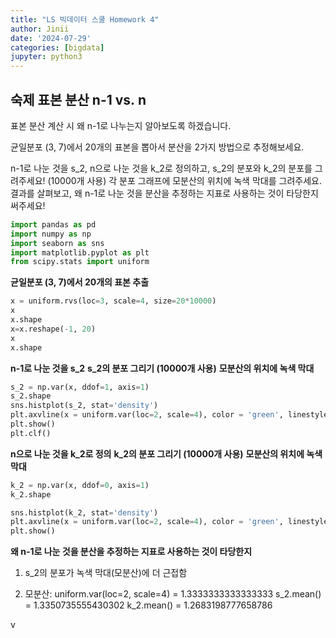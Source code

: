 ```yaml
---
title: "LS 빅데이터 스쿨 Homework 4"
author: Jinii
date: '2024-07-29'
categories: [bigdata]
jupyter: python3
---
```


## 숙제 표본 분산 n-1 vs. n


표본 분산 계산 시 왜 n-1로 나누는지 알아보도록 하겠습니다.

균일분포 (3, 7)에서 20개의 표본을 뽑아서 분산을 2가지 방법으로 추정해보세요.

n-1로 나눈 것을 s_2, n으로 나눈 것을 k_2로 정의하고, s_2의 분포와 k_2의 분포를 그려주세요! (10000개 사용)
각 분포 그래프에 모분산의 위치에 녹색 막대를 그려주세요.
결과를 살펴보고, 왜 n-1로 나눈 것을 분산을 추정하는 지표로 사용하는 것이 타당한지 써주세요!


```python
import pandas as pd
import numpy as np
import seaborn as sns
import matplotlib.pyplot as plt
from scipy.stats import uniform

```

**균일분포 (3, 7)에서 20개의 표본 추출**
```python
x = uniform.rvs(loc=3, scale=4, size=20*10000)
x
x.shape
x=x.reshape(-1, 20)
x
x.shape

```

**n-1로 나눈 것을 s_2**
**s_2의 분포 그리기 (10000개 사용)**
**모분산의 위치에 녹색 막대**
```python
s_2 = np.var(x, ddof=1, axis=1)
s_2.shape
sns.histplot(s_2, stat='density')
plt.axvline(x = uniform.var(loc=2, scale=4), color = 'green', linestyle = '-', linewidth = 2)
plt.show()
plt.clf()

```

**n으로 나눈 것을 k_2로 정의**
**k_2의 분포 그리기 (10000개 사용)**
**모분산의 위치에 녹색 막대**
```python
k_2 = np.var(x, ddof=0, axis=1)
k_2.shape

sns.histplot(k_2, stat='density')
plt.axvline(x = uniform.var(loc=2, scale=4), color = 'green', linestyle = '-', linewidth = 2)
plt.show()

```

**왜 n-1로 나눈 것을 분산을 추정하는 지표로 사용하는 것이 타당한지**

1. s_2의 분포가 녹색 막대(모분산)에 더 근접함

2. 모분산: uniform.var(loc=2, scale=4) = 1.3333333333333333
s_2.mean() = 1.3350735555430302
k_2.mean() = 1.2683198777658786


v